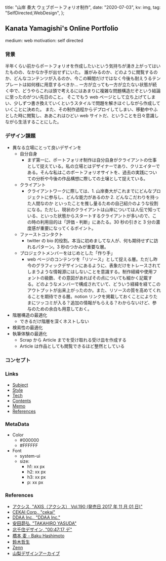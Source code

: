 
  title: "山岸 奏大 ウェブポートフォリオ制作",
  date: "2020-07-03",
  kv: img,
  tag: "SelfDirected,WebDesign",
};

## Kanata Yamagishi's Online Portfolio

medium: web
motivation: self directed

### 背景

半年くらい前からポートフォリオを作成したいという気持ちが湧き上がってはいたものの、なかなか手が出せずにいた。 誰がみるのか、どのように閲覧するのか、どんなコンテンツが入るのか、今この瞬間だけではなく今後も耐えうるテンプレートは如何様に用意するべきか... 一方が立っても一方が立たない状態が続く中で、どうやらこれは頭で考えるにはあまりに複雑な問題構造だぞという結論に至ったのがつい先日のこと。 そこでもう web ページとして立ち上げてしまい、少しずつ書き換えていくというスタイルで問題を解きほぐしながら作成していくことに決めた。 また、その制作過程からデプロイしてしまい、移動中やふとした時に閲覧し、ああこれはひどい web サイトだ、ということを日々意識しながら生活することにした。

### デザイン課題

- 異なる立場にとって良いデザインを
  - 自分自身
    - まず第一に、ポートフォリオ制作は自分自身がクライアントの仕事として捉えている。私の立場とはデザイナーであり、クリエイターである。そんな私はこのポートフォリオサイトを、過去の実践についての分析や今後の作品構想に際しての土壌として捉えている。
  - クライアント
    - クライアントワークに際しては、1. 山岸奏大がこれまでにどんなプロジェクトに参与し、どんな能力があるのか 2. どんなこだわりを持った人間なのか といったことを推し量るための自己紹介のような役割になる。ただし、現状のクライアントは山岸については人伝で知っている、といった状態からスタートするクライアントが多いので、この時の利用目的は「評価・判断」にあたる。30 秒の引きと 3 分の濃度感が重要になってくるポイント。
  - ファーストコンタクト
    - twitter の bio 的役割。本当に初めましてな人が、何も期待せずに訪れるパターン。3 秒のつかみが重要な層。
  - プロジェクトメンバーをはじめとした「作り手」
    - web ページのコンテンツを「リソース」として捉える層。ただし昨今のグラフィックデザインにあるように、表象だけをトレースされてしまうような情報源にはしないことを意識する。制作経緯や使用フォントの級数、その意図があればその点についても細かく記載する。どのようなメンバーで構成されていて、どういう経緯を経てこのアウトプットが出来上がったのか。また、リソースの質を高めてくれることを期待できる層。notion リンクを掲載しておくことによりたまにツッコミが入る？追加の情報がもらえる？わからないけど、参与のための余白も用意しておく。
- 階層構造の最適化
  - できるだけ階層を深くネストしない
- 検索性の最適化
- 執筆体験の最適化
  - Scrap から Article までを受け取れる受け皿を作成する
  - Article は作品としても閲覧できるほど整然としている

### コンセプト

### Links

- [Subject](https://www.notion.so/Subject-9817da8d5fe44b81b969fe904d30e77c)
- [Style](https://www.notion.so/Style-1570bc84ac004e57a6b53dfdedebb0cf)
- [Tech](https://www.notion.so/Tech-1ec6fdea3e5e4e5cb06d6158fd1bf0de)
- [Contents](https://www.notion.so/Contents-e241f7816bbe4118bc55cb32f5e2c84e)
- [Memo](https://www.notion.so/Memo-7aebaf03fa57416f91ea5749e35adfd3)
- [References](https://www.notion.so/References-81f416bbc11a4c6a80f0e4c1552af734)

### MetaData

- Color
  - #000000
  - #FFFFFF
- Font
  - system-ui
  - size:
    - h1: xx px
    - h2: xx px
    - h3: xx px
    - p: xx px

### References

- [アクシス, "AXIS（アクシス） Vol.190 (発売日 2017 年 11 月 01 日)"](https://www.fujisan.co.jp/product/32/b/1586806/)
- [CEKAI Corp., "cekai"](https://cekai.jp/)
- [DDAA Inc., "DDAA Inc."](https://dskmtg.com/index.html)
- [安田昴弘, "TAKAHIRO YASUDA"](https://yasudatakahiro.com/)
- [北千住デザイン, "00:47:17 デ"](https://index.kitasenju.design/)
- [橋本 麦 - Baku Hashimoto](https://baku89.com/)
- [鈴木哲生](http://tezzosuzuki.com/)
- [Zenn](https://zenn.dev/)
- [山梨デザインアーカイブ](https://design-archive.pref.yamanashi.jp/)
